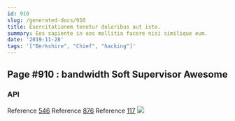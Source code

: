 ```yaml
---
id: 910
slug: /generated-docs/910
title: Exercitationem tenetur doloribus aut iste.
summary: Eos sapiente in eos mollitia facere nisi similique eum.
date: '2019-11-28'
tags: '["Berkshire", "Chief", "hacking"]'
---
```

## Page #910 : bandwidth Soft Supervisor Awesome
<Partial />

### API



Reference [546](/generated-docs/546)
Reference [876](/generated-docs/876)
Reference [117](/generated-docs/117)
![](/assets/cats-5.jpg)


